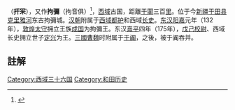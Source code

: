 '''{{zy|扞罙|-{zh-hans:hàn mí; zh-tw:ㄏㄢˋ ㄇㄧˊ}-}}'''（'''扞冞'''）{{notetag|扞罙，作「扞」非「扜」，作「冞」或「罙」非「穼」}}，又作'''拘彌'''（拘音俱）<ref>{{cite web |title=史記 |url=https://ctext.org/library.pl?if=gb&file=79522&page=73 |access-date=2021-06-08 |archive-date=2021-06-08 |archive-url=https://web.archive.org/web/20210608085731/https://ctext.org/library.pl?if=gb&file=79522&page=73 |dead-url=no }}</ref>，[[西域|西域]]古国，距離[[于闐|于闐]]三百[[里|里]]。位于今[[新疆|新疆]][[于田县|于田县]][[克里雅河|克里雅河]]东古拘彌城。[[汉朝|汉朝]]附属于[[西域都护|西域都护]]和西域[[长史|长史]]。[[东汉|东汉]][[阳嘉|阳嘉]]元年（132年），[[敦煌|敦煌]][[太守|太守]]拥立王族[[成国_(拘弥)|成国]]为拘彌王。东汉[[熹平|熹平]]四年（175年），[[戊己校尉|戊己校尉]]、西域长史拥立世子[[定兴_(拘弥)|定兴]]为王。[[三國|三國]][[曹魏|曹魏]]时附属于[[于阗|于阗]]，之後，被于阗吞并。

==註解 ==
{{NoteFoot}}

{{西域三十六国}}
[[Category:西域三十六国|Category:西域三十六国]]
[[Category:和田历史|Category:和田历史]]